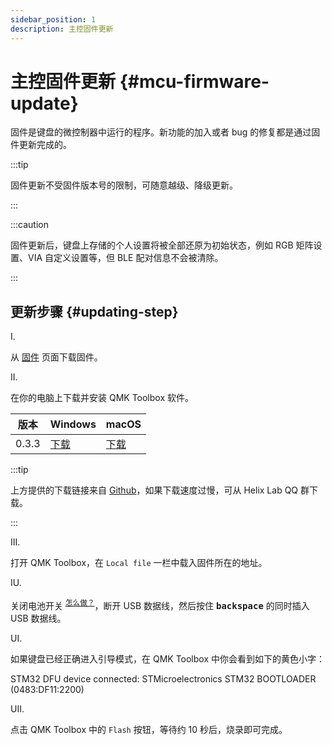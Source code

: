 ```yaml
---
sidebar_position: 1
description: 主控固件更新
---
```



# 主控固件更新  {#mcu-firmware-update}

固件是键盘的微控制器中运行的程序。新功能的加入或者 bug 的修复都是通过固件更新完成的。

:::tip

固件更新不受固件版本号的限制，可随意越级、降级更新。

:::

:::caution

固件更新后，键盘上存储的个人设置将被全部还原为初始状态，例如 RGB 矩阵设置、VIA 自定义设置等，但 BLE 配对信息不会被清除。

:::

## 更新步骤 {#updating-step}

<Tabs queryString="pcb-variant">
  <TabItem value="hotswap" label="热插拔" default>

<p className="step-number-text"> I. </p>

  从 [固件](/docs-ankh-r2/downloads/firmware?pcb-variant=hotswap) 页面下载固件。

<p className="step-number-text"> II. </p>

 在你的电脑上下载并安装 QMK Toolbox 软件。

| 版本 | <Icon icon="fa-brands fa-windows" /> Windows | <Icon icon="fa-brands fa-apple" /> macOS |
| --- | --- | --- |
| 0.3.3 | <Icon icon="fa-solid fa-circle-down" /> [下载](https://github.com/qmk/qmk_toolbox/releases/download/0.3.3/qmk_toolbox_install.exe) | <Icon icon="fa-solid fa-circle-down" /> [下载](https://github.com/qmk/qmk_toolbox/releases/download/0.3.3/QMK.Toolbox.pkg) |

:::tip

上方提供的下载链接来自 <Icon icon="fa-brands fa-github" /> [Github](https://github.com/qmk/qmk_toolbox/releases)，如果下载速度过慢，可从 Helix Lab QQ 群下载。

:::

<p className="step-number-text"> III. </p>

 打开 QMK Toolbox，在 `Local file` 一栏中载入固件所在的地址。

<p className="step-number-text"> IU. </p>

关闭电池开关 <sup>[<Icon icon="fa-solid fa-compass" /> 怎么做？](/docs-ankh-r2/battery/battery-switch)</sup>，断开 USB 数据线，然后按住 <kbd>**backspace**</kbd> 的同时插入 USB 数据线。

<p className="step-number-text"> UI. </p> 如果键盘已经正确进入引导模式，在 QMK Toolbox 中你会看到如下的黄色小字：

<p className="special-text"> STM32 DFU device connected: STMicroelectronics STM32  BOOTLOADER (0483:DF11:2200) </p>

<p className="step-number-text"> UII. </p>

 点击 QMK Toolbox 中的 `Flash` 按钮，等待约 10 秒后，烧录即可完成。

  </TabItem>
  <TabItem value="soldered" label="焊接">
    
<Icon icon="fa-solid fa-minus" />

  </TabItem>
</Tabs>